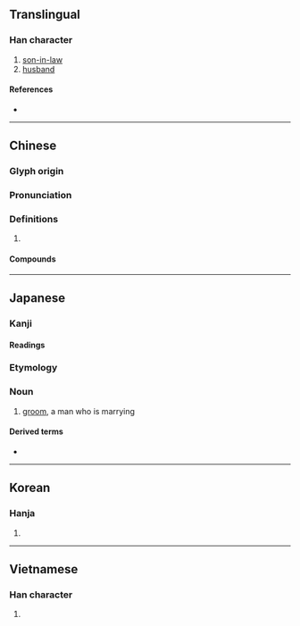 {{also|聟}}
{{character info/new}}
==Translingual==

===Han character===
{{Han char|rn=38|rad=女|as=09|sn=12|four=47427|canj=VNOB|ids=⿰女胥}}

# [[son-in-law]]
# [[husband]]

====References====
* {{Han ref|kx=0266.090|dkj=06470|dj=0533.160|hdz=21069.140|uh=5A7F|ud=23167|bh=B442|bd=46146}}

----

==Chinese==
{{zh-forms}}

===Glyph origin===
{{Han etym}}

===Pronunciation===
{{zh-pron
|m=xù
|m-s=
|c=sai3
|c-t=
|g=
|h=pfs=
|j=
|mb=
|md=
|mn=ml:sè/qz,tw,xm,zz:sài
|mn_note=sè - literary; sài - vernacular
|mn-t=sai3
|w=
|x=
|oc=y
|cat=
}}

===Definitions===
{{zh-hanzi}}

# {{rfdef|zh}}

====Compounds====
{{zh-der|乘龍佳婿|乘龍快婿|令婿|佳婿|八子七婿|卜婿|友婿|夫婿|女婿|妹婿|姑婿|姪女婿|婭婿|媦婿|子婿|孫女婿|小婿|得婿如龍|快婿|招女婿|招門納婿|東床嬌婿|東床快婿|毛腳女婿|納婿|翁婿|貴婿|賢婿|贅婿|迎婿日|金龜婿|上門女婿}}

----

==Japanese==

===Kanji===
{{ja-kanji|grade=c|rs=女09}}

====Readings====
{{ja-readings
|goon=さい
|kanon=せい
|kun=むこ-
}}

===Etymology===
{{ja-kanjitab|むこ|yomi=k}}
{{rfe|ja}}

===Noun===
{{ja-noun|むこ}}

# [[groom]], a man who is marrying

====Derived terms====
* {{ja-r|花婿|はなむこ}}

----

==Korean==

===Hanja===
{{ko-hanja|hangeul=서|rv=seo|mr=sŏ}}

# {{defn|lang=ko|sort=女09}}

----

==Vietnamese==

===Han character===
{{vi-hantu|[[tế]]|rs=女09}}

# {{defn|lang=vi|sort=女09}}
